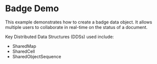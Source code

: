 
<Meta title="React Demos/Badge" component={FluidLoader} />

# Badge Demo

This example demonstrates how to create a badge data object. It allows multiple
users to collaborate in real-time on the status of a document.

Key Distributed Data Structures (DDSs) used include:

* SharedMap
* SharedCell
* SharedObjectSequence

<Story name="Demo">
  <FluidLoader factory={BadgeContainerFactory}></FluidLoader>
</Story>
